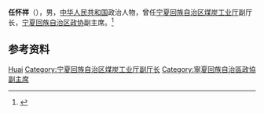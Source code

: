 '''任怀祥'''（{{bd|？|}}），男，[[中华人民共和国|中华人民共和国]]政治人物，曾任[[宁夏回族自治区煤炭工业厅|宁夏回族自治区煤炭工业厅]]副厅长，[[宁夏回族自治区政协|宁夏回族自治区政协]]副主席。<ref>{{Cite book|title=中华人民共和国职官志|author=何虎生, 李耀东, 向常福主编|publisher=中国社会出版社|year=2003|isbn=9787800883934|location=北京|pages=}}</ref>

== 参考资料 ==
{{reflist}}

{{中国人物小作品}}

{{Authority control}}
{{DEFAULTSORT:Ren任}}
[[Category:任姓|Huai]]
[[Category:宁夏回族自治区煤炭工业厅副厅长|Category:宁夏回族自治区煤炭工业厅副厅长]]
[[Category:寧夏回族自治區政協副主席|Category:寧夏回族自治區政協副主席]]